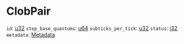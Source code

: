 # ClobPair

`id`: [u32]
`step_base_quantums`: [u64]
`subticks_per_tick`: [u32]
`status`: [i32]
`metadata`: [Metadata]

[u32]: /types/u32
[u64]: /types/u64
[i32]: /types/i32
[Metadata]: /types/metadata